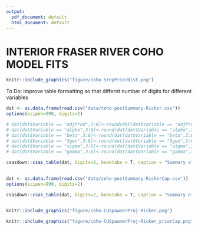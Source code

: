 ```yaml
---
output:
  pdf_document: default
  html_document: default
---
```

<!-- The following code should appear at the beginning of the first appendix.
After that, all subsequent sections will be turned into appendices. -->


# INTERIOR FRASER RIVER COHO MODEL FITS {#app:coho-appendix}


```r
knitr::include_graphics("figure/coho-SrepPriorDist.png")
```


\newpage
To Do: improve table formatting so that differnt number of digits for different variables

```r

dat <- as.data.frame(read.csv("data/coho-postSummary-Ricker.csv"))
options(scipen=999, digits=2)

# dat[dat$Variable == "adjProd",3:6]<-round(dat[dat$Variable == "adjProd",3:6],digits=2)
# dat[dat$Variable == "alpha",3:6]<-round(dat[dat$Variable == "alpha",3:6],digits=2)
# dat[dat$Variable == "beta",3:6]<-round(dat[dat$Variable == "beta",3:6],digits=4)
# dat[dat$Variable == "Sgen",3:6]<-round(dat[dat$Variable == "Sgen",3:6],digits=2)
# dat[dat$Variable == "sigma",3:6]<-round(dat[dat$Variable == "sigma",3:6],digits=2)
# dat[dat$Variable == "gamma",3:6]<-round(dat[dat$Variable == "gamma",3:6],digits=2)

csasdown::csas_table(dat, digits=2, booktabs = T, caption = "Summary of posterior distribution mean and quantiles (5%, 50%, and 95%) for stock recruit model parameters and Sgen lower benchmark from the Ricker model fit.")
 
```

\newpage

```r

dat <- as.data.frame(read.csv("data/coho-postSummary-RickerCap.csv"))
options(scipen=999, digits=2)

csasdown::csas_table(dat, digits=2, booktabs = T, caption = "Summary of posterior distribution mean and quantiles (5%, 50%, and 95%) for stock recruit model parameters and Sgen lower benchmark from the Ricker\\_prioCap model fit.")
 
```



```r
knitr::include_graphics("figure/coho-CUSpawnerProj-Ricker.png")
```



```r
knitr::include_graphics("figure/coho-CUSpawnerProj-Ricker_priorCap.png")
```
